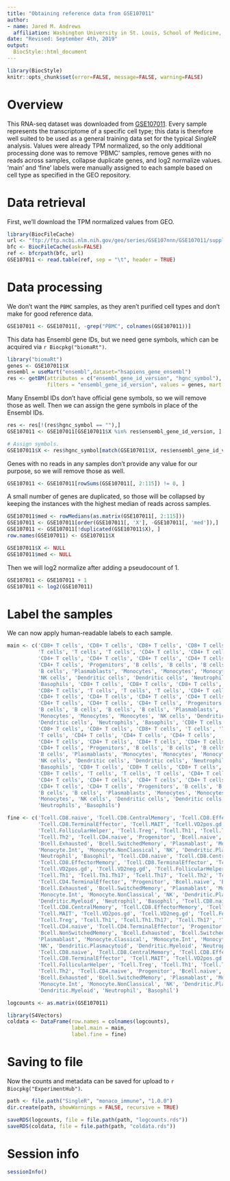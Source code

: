 ```yaml
---
title: "Obtaining reference data from GSE107011"
author: 
- name: Jared M. Andrews
  affiliation: Washington University in St. Louis, School of Medicine, St. Louis, MO, USA
date: "Revised: September 4th, 2019"
output: 
  BiocStyle::html_document
---
```


```r
library(BiocStyle)
knitr::opts_chunk$set(error=FALSE, message=FALSE, warning=FALSE)
```

# Overview

This RNA-seq dataset was downloaded from [GSE107011](https://www.ncbi.nlm.nih.gov/geo/query/acc.cgi?acc=GSE107011).
Every sample represents the transcriptome of a specific cell type; this data is therefore well suited to be used as a general training data set for the typical _SingleR_ analysis.
Values were already TPM normalized, so the only additional processing done was to remove 'PBMC' samples, remove genes with no reads across samples, collapse duplicate genes, and log2 normalize values.
'main' and 'fine' labels were manually assigned to each sample based on cell type as specified in the GEO repository.

# Data retrieval

First, we'll download the TPM normalized values from GEO.

```r
library(BiocFileCache)
url <- "ftp://ftp.ncbi.nlm.nih.gov/geo/series/GSE107nnn/GSE107011/suppl/GSE107011_Processed_data_TPM.txt.gz"
bfc <- BiocFileCache(ask=FALSE)
ref <- bfcrpath(bfc, url)
GSE107011 <- read.table(ref, sep = "\t", header = TRUE)
```

# Data processing
We don't want the `PBMC` samples, as they aren't purified cell types and don't make for good reference data.

```r
GSE107011 <- GSE107011[, -grep("PBMC", colnames(GSE107011))]
```

This data has Ensembl gene IDs, but we need gene symbols, which can be acquired via `r Biocpkg("biomaRt")`.

```r
library("biomaRt")
genes <- GSE107011$X
ensembl = useMart("ensembl",dataset="hsapiens_gene_ensembl")
res <- getBM(attributes = c("ensembl_gene_id_version", "hgnc_symbol"), 
             filters = "ensembl_gene_id_version", values = genes, mart = ensembl)
```

Many Ensembl IDs don't have official gene symbols, so we will remove those as well. 
Then we can assign the gene symbols in place of the Ensembl IDs.

```r
res <- res[!(res$hgnc_symbol == ""),]
GSE107011 <- GSE107011[GSE107011$X %in% res$ensembl_gene_id_version, ]

# Assign symbols.
GSE107011$X <- res$hgnc_symbol[match(GSE107011$X, res$ensembl_gene_id_version)]
```

Genes with no reads in any samples don't provide any value for our purpose, so we will remove those as well.

```r
GSE107011 <- GSE107011[rowSums(GSE107011[, 2:115]) != 0, ]
```

A small number of genes are duplicated, so those will be collapsed by keeping the instances with the highest median of reads across samples.

```r
GSE107011$med <- rowMedians(as.matrix(GSE107011[, 2:115]))
GSE107011 <- GSE107011[order(GSE107011[, 'X'], -GSE107011[, 'med']),]
GSE107011 <- GSE107011[!duplicated(GSE107011$X), ]
row.names(GSE107011) <- GSE107011$X

GSE107011$X <- NULL
GSE107011$med <- NULL
```

Then we will log2 normalize after adding a pseudocount of 1.

```r
GSE107011 <- GSE107011 + 1
GSE107011 <- log2(GSE107011)
```

# Label the samples
We can now apply human-readable labels to each sample.

```r
main <- c('CD8+ T cells', 'CD8+ T cells', 'CD8+ T cells', 'CD8+ T cells', 
          'T cells', 'T cells', 'T cells', 'CD4+ T cells', 'CD4+ T cells', 
          'CD4+ T cells', 'CD4+ T cells', 'CD4+ T cells', 'CD4+ T cells', 
          'CD4+ T cells', 'Progenitors', 'B cells', 'B cells', 'B cells', 
          'B cells', 'Plasmablasts', 'Monocytes', 'Monocytes', 'Monocytes', 
          'NK cells', 'Dendritic cells', 'Dendritic cells', 'Neutrophils', 
          'Basophils', 'CD8+ T cells', 'CD8+ T cells', 'CD8+ T cells', 
          'CD8+ T cells', 'T cells', 'T cells', 'T cells', 'CD4+ T cells', 
          'CD4+ T cells', 'CD4+ T cells', 'CD4+ T cells', 'CD4+ T cells', 
          'CD4+ T cells', 'CD4+ T cells', 'CD4+ T cells', 'Progenitors', 
          'B cells', 'B cells', 'B cells', 'B cells', 'Plasmablasts', 
          'Monocytes', 'Monocytes', 'Monocytes', 'NK cells', 'Dendritic cells', 
          'Dendritic cells', 'Neutrophils', 'Basophils', 'CD8+ T cells', 
          'CD8+ T cells', 'CD8+ T cells', 'CD8+ T cells', 'T cells', 'T cells', 
          'T cells', 'CD4+ T cells', 'CD4+ T cells', 'CD4+ T cells', 
          'CD4+ T cells', 'CD4+ T cells', 'CD4+ T cells', 'CD4+ T cells', 
          'CD4+ T cells', 'Progenitors', 'B cells', 'B cells', 'B cells', 
          'B cells', 'Plasmablasts', 'Monocytes', 'Monocytes', 'Monocytes', 
          'NK cells', 'Dendritic cells', 'Dendritic cells', 'Neutrophils', 
          'Basophils', 'CD8+ T cells', 'CD8+ T cells', 'CD8+ T cells', 
          'CD8+ T cells', 'T cells', 'T cells', 'T cells', 'CD4+ T cells', 
          'CD4+ T cells', 'CD4+ T cells', 'CD4+ T cells', 'CD4+ T cells', 
          'CD4+ T cells', 'CD4+ T cells', 'Progenitors', 'B cells', 'B cells', 
          'B cells', 'B cells', 'Plasmablasts', 'Monocytes', 'Monocytes', 
          'Monocytes', 'NK cells', 'Dendritic cells', 'Dendritic cells', 
          'Neutrophils', 'Basophils')

fine <- c('Tcell.CD8.naive', 'Tcell.CD8.CentralMemory', 'Tcell.CD8.EffectorMemory', 
          'Tcell.CD8.TerminalEffector', 'Tcell.MAIT', 'Tcell.VD2pos.gd', 'Tcell.VD2neg.gd', 
          'Tcell.FollicularHelper', 'Tcell.Treg', 'Tcell.Th1', 'Tcell.Th1.Th17', 'Tcell.Th17', 
          'Tcell.Th2', 'Tcell.CD4.naive', 'Progenitor', 'Bcell.naive', 'Bcell.NonSwitchedMemory', 
          'Bcell.Exhausted', 'Bcell.SwitchedMemory', 'Plasmablast', 'Monocyte.Classical', 
          'Monocyte.Int', 'Monocyte.NonClassical', 'NK', 'Dendritic.Plasmacytoid', 'Dendritic.Myeloid', 
          'Neutrophil', 'Basophil', 'Tcell.CD8.naive', 'Tcell.CD8.CentralMemory', 
          'Tcell.CD8.EffectorMemory', 'Tcell.CD8.TerminalEffector', 'Tcell.MAIT', 
          'Tcell.VD2pos.gd', 'Tcell.VD2neg.gd', 'Tcell.FollicularHelper', 'Tcell.Treg', 
          'Tcell.Th1', 'Tcell.Th1.Th17', 'Tcell.Th17', 'Tcell.Th2', 'Tcell.CD4.naive', 
          'Tcell.CD4.TerminalEffector', 'Progenitor', 'Bcell.naive', 'Bcell.NonSwitchedMemory', 
          'Bcell.Exhausted', 'Bcell.SwitchedMemory', 'Plasmablast', 'Monocyte.Classical', 
          'Monocyte.Int', 'Monocyte.NonClassical', 'NK', 'Dendritic.Plasmacytoid', 
          'Dendritic.Myeloid', 'Neutrophil', 'Basophil', 'Tcell.CD8.naive', 
          'Tcell.CD8.CentralMemory', 'Tcell.CD8.EffectorMemory', 'Tcell.CD8.TerminalEffector', 
          'Tcell.MAIT', 'Tcell.VD2pos.gd', 'Tcell.VD2neg.gd', 'Tcell.FollicularHelper', 
          'Tcell.Treg', 'Tcell.Th1', 'Tcell.Th1.Th17', 'Tcell.Th17', 'Tcell.Th2', 
          'Tcell.CD4.naive', 'Tcell.CD4.TerminalEffector', 'Progenitor', 'Bcell.naive', 
          'Bcell.NonSwitchedMemory', 'Bcell.Exhausted', 'Bcell.SwitchedMemory', 
          'Plasmablast', 'Monocyte.Classical', 'Monocyte.Int', 'Monocyte.NonClassical', 
          'NK', 'Dendritic.Plasmacytoid', 'Dendritic.Myeloid', 'Neutrophil', 'Basophil', 
          'Tcell.CD8.naive', 'Tcell.CD8.CentralMemory', 'Tcell.CD8.EffectorMemory', 
          'Tcell.CD8.TerminalEffector', 'Tcell.MAIT', 'Tcell.VD2pos.gd', 'Tcell.VD2neg.gd', 
          'Tcell.FollicularHelper', 'Tcell.Treg', 'Tcell.Th1', 'Tcell.Th1.Th17', 'Tcell.Th17', 
          'Tcell.Th2', 'Tcell.CD4.naive', 'Progenitor', 'Bcell.naive', 'Bcell.NonSwitchedMemory', 
          'Bcell.Exhausted', 'Bcell.SwitchedMemory', 'Plasmablast', 'Monocyte.Classical', 
          'Monocyte.Int', 'Monocyte.NonClassical', 'NK', 'Dendritic.Plasmacytoid', 
          'Dendritic.Myeloid', 'Neutrophil', 'Basophil')

logcounts <- as.matrix(GSE107011)

library(S4Vectors)
coldata <- DataFrame(row.names = colnames(logcounts),
                     label.main = main,
                     label.fine = fine)
```


# Saving to file

Now the counts and metadata can be saved for upload to `r Biocpkg("ExperimentHub")`.

```r
path <- file.path("SingleR", "monaco_immune", "1.0.0")
dir.create(path, showWarnings = FALSE, recursive = TRUE)

saveRDS(logcounts, file = file.path(path, "logcounts.rds"))
saveRDS(coldata, file = file.path(path, "coldata.rds"))
```

# Session info

```r
sessionInfo()
```
